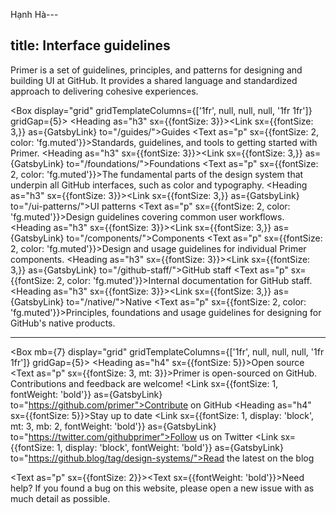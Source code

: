 Hạnh Hà---

title: Interface guidelines
---


<Box mb={6}>
  <Text as="p" sx={{m: 0, fontSize: 3}}>
    Primer is a set of guidelines, principles, and patterns for designing and building UI at GitHub. It provides a shared language and standardized approach to delivering cohesive experiences.
  </Text>
</Box>

<Box display="grid" gridTemplateColumns={['1fr', null, null, null, '1fr 1fr']} gridGap={5}>
  <Box>
    <Heading as="h3" sx={{fontSize: 3}}><Link sx={{fontSize: 3,}} as={GatsbyLink} to="/guides/">Guides</Link></Heading>
    <Text as="p" sx={{fontSize: 2, color: 'fg.muted'}}>Standards, guidelines, and tools to getting started with Primer.</Text>
  </Box>
  <Box>
    <Heading as="h3" sx={{fontSize: 3}}><Link sx={{fontSize: 3,}} as={GatsbyLink} to="/foundations/">Foundations</Link></Heading>
    <Text as="p" sx={{fontSize: 2, color: 'fg.muted'}}>The fundamental parts of the design system that underpin all GitHub interfaces, such as color and typography.</Text>
  </Box>
  <Box>
    <Heading as="h3" sx={{fontSize: 3}}><Link sx={{fontSize: 3,}} as={GatsbyLink} to="/ui-patterns/">UI patterns</Link></Heading>
    <Text as="p" sx={{fontSize: 2, color: 'fg.muted'}}>Design guidelines covering common user workflows.</Text>
  </Box>
  <Box>
    <Heading as="h3" sx={{fontSize: 3}}><Link sx={{fontSize: 3,}} as={GatsbyLink} to="/components/">Components</Link></Heading>
    <Text as="p" sx={{fontSize: 2, color: 'fg.muted'}}>Design and usage guidelines for individual Primer components.</Text>
  </Box>
  <Box>
    <Heading as="h3" sx={{fontSize: 3}}><Link sx={{fontSize: 3,}} as={GatsbyLink} to="/github-staff/">GitHub staff</Link></Heading>
    <Text as="p" sx={{fontSize: 2, color: 'fg.muted'}}>Internal documentation for GitHub staff.</Text>
  </Box>
  <Box>
    <Heading as="h3" sx={{fontSize: 3}}><Link sx={{fontSize: 3,}} as={GatsbyLink} to="/native/">Native</Link></Heading>
    <Text as="p" sx={{fontSize: 2, color: 'fg.muted'}}>Principles, foundations and usage guidelines for designing for GitHub's native products.</Text>
  </Box>
</Box>

<hr /> 

<Box mb={7} display="grid" gridTemplateColumns={['1fr', null, null, null, '1fr 1fr']} gridGap={5}>
  <Box>
    <Heading as="h4" sx={{fontSize: 5}}>Open source</Heading>
    <Text as="p" sx={{fontSize: 3, mt: 3}}>Primer is open-sourced on GitHub. Contributions and feedback are welcome!</Text>
    <Link sx={{fontSize: 1, fontWeight: 'bold'}} as={GatsbyLink} to="https://github.com/primer">Contribute on GitHub</Link>
  </Box>
  <Box>
    <Heading as="h4" sx={{fontSize: 5}}>Stay up to date</Heading>
    <Link sx={{fontSize: 1, display: 'block', mt: 3, mb: 2, fontWeight: 'bold'}} as={GatsbyLink} to="https://twitter.com/githubprimer">Follow us on Twitter</Link>
    <Link sx={{fontSize: 1, display: 'block',  fontWeight: 'bold'}} as={GatsbyLink} to="https://github.blog/tag/design-systems/">Read the latest on the blog</Link>
  </Box>
</Box>

<Text as="p" sx={{fontSize: 2}}><Text sx={{fontWeight: 'bold'}}>Need help?</Text> If you found a bug on this website, please <Link as={GatsbyLink} to="https://github.com/primer/design/issues/new">open a new issue</Link> with as much detail as possible.</Text>
